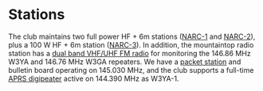 # Stations

The club maintains two full power HF + 6m stations ([NARC-1](narc1.qmd) and [NARC-2](narc2.qmd)), plus a 100 W HF + 6m station ([NARC-3](narc3.qmd)).
In addition, the mountaintop radio station has a [dual band VHF/UHF FM radio](kenwood-D710.qmd) for monitoring the 146.86 MHz W3YA and 146.76 MHz W3GA repeaters.
We have a [packet station](packet_aprs.qmd#packet-station) and bulletin board operating on 145.030 MHz, and the club supports a full-time [APRS digipeater](packet_aprs.qmd#aprs-station) active on 144.390 MHz as W3YA-1.
